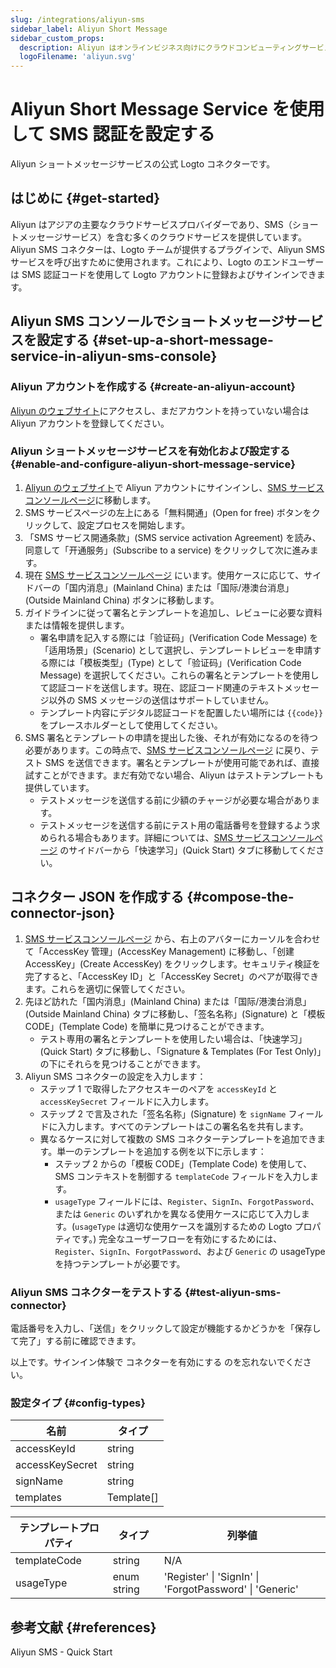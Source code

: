 ```yaml
---
slug: /integrations/aliyun-sms
sidebar_label: Aliyun Short Message
sidebar_custom_props:
  description: Aliyun はオンラインビジネス向けにクラウドコンピューティングサービスを提供しています。
  logoFilename: 'aliyun.svg'
---
```



# Aliyun Short Message Service を使用して SMS 認証を設定する

Aliyun ショートメッセージサービスの公式 Logto コネクターです。

<GuideTip />

## はじめに \{#get-started}

Aliyun はアジアの主要なクラウドサービスプロバイダーであり、SMS（ショートメッセージサービス）を含む多くのクラウドサービスを提供しています。Aliyun SMS コネクターは、Logto チームが提供するプラグインで、Aliyun SMS サービスを呼び出すために使用されます。これにより、Logto のエンドユーザーは SMS 認証コードを使用して Logto アカウントに登録およびサインインできます。

## Aliyun SMS コンソールでショートメッセージサービスを設定する \{#set-up-a-short-message-service-in-aliyun-sms-console}

### Aliyun アカウントを作成する \{#create-an-aliyun-account}

[Aliyun のウェブサイト](https://cn.aliyun.com/)にアクセスし、まだアカウントを持っていない場合は Aliyun アカウントを登録してください。

### Aliyun ショートメッセージサービスを有効化および設定する \{#enable-and-configure-aliyun-short-message-service}

1. [Aliyun のウェブサイト](https://cn.aliyun.com/)で Aliyun アカウントにサインインし、[SMS サービスコンソールページ](https://www.aliyun.com/product/sms)に移動します。
2. SMS サービスページの左上にある「無料開通」(Open for free) ボタンをクリックして、設定プロセスを開始します。
3. 「SMS サービス開通条款」(SMS service activation Agreement) を読み、同意して「开通服务」(Subscribe to a service) をクリックして次に進みます。
4. 現在 [SMS サービスコンソールページ](https://dysms.console.aliyun.com/overview) にいます。使用ケースに応じて、サイドバーの「国内消息」(Mainland China) または「国际/港澳台消息」(Outside Mainland China) ボタンに移動します。
5. ガイドラインに従って署名とテンプレートを追加し、レビューに必要な資料または情報を提供します。
   - 署名申請を記入する際には「验证码」(Verification Code Message) を「适用场景」(Scenario) として選択し、テンプレートレビューを申請する際には「模板类型」(Type) として「验证码」(Verification Code Message) を選択してください。これらの署名とテンプレートを使用して認証コードを送信します。現在、認証コード関連のテキストメッセージ以外の SMS メッセージの送信はサポートしていません。
   - テンプレート内容にデジタル認証コードを配置したい場所には `{{code}}` をプレースホルダーとして使用してください。
6. SMS 署名とテンプレートの申請を提出した後、それが有効になるのを待つ必要があります。この時点で、[SMS サービスコンソールページ](https://dysms.console.aliyun.com/overview) に戻り、テスト SMS を送信できます。署名とテンプレートが使用可能であれば、直接試すことができます。まだ有効でない場合、Aliyun はテストテンプレートも提供しています。
   - テストメッセージを送信する前に少額のチャージが必要な場合があります。
   - テストメッセージを送信する前にテスト用の電話番号を登録するよう求められる場合もあります。詳細については、[SMS サービスコンソールページ](https://dysms.console.aliyun.com/overview) のサイドバーから「快速学习」(Quick Start) タブに移動してください。

## コネクター JSON を作成する \{#compose-the-connector-json}

1. [SMS サービスコンソールページ](https://dysms.console.aliyun.com/overview) から、右上のアバターにカーソルを合わせて「AccessKey 管理」(AccessKey Management) に移動し、「创建 AccessKey」(Create AccessKey) をクリックします。セキュリティ検証を完了すると、「AccessKey ID」と「AccessKey Secret」のペアが取得できます。これらを適切に保管してください。
2. 先ほど訪れた「国内消息」(Mainland China) または「国际/港澳台消息」(Outside Mainland China) タブに移動し、「签名名称」(Signature) と「模板 CODE」(Template Code) を簡単に見つけることができます。
   - テスト専用の署名とテンプレートを使用したい場合は、「快速学习」(Quick Start) タブに移動し、「Signature & Templates (For Test Only)」の下にそれらを見つけることができます。
3. Aliyun SMS コネクターの設定を入力します：
   - ステップ 1 で取得したアクセスキーのペアを `accessKeyId` と `accessKeySecret` フィールドに入力します。
   - ステップ 2 で言及された「签名名称」(Signature) を `signName` フィールドに入力します。すべてのテンプレートはこの署名名を共有します。
   - 異なるケースに対して複数の SMS コネクターテンプレートを追加できます。単一のテンプレートを追加する例を以下に示します：
     - ステップ 2 からの「模板 CODE」(Template Code) を使用して、SMS コンテキストを制御する `templateCode` フィールドを入力します。
     - `usageType` フィールドには、`Register`、`SignIn`、`ForgotPassword`、または `Generic` のいずれかを異なる使用ケースに応じて入力します。(`usageType` は適切な使用ケースを識別するための Logto プロパティです。) 完全なユーザーフローを有効にするためには、`Register`、`SignIn`、`ForgotPassword`、および `Generic` の usageType を持つテンプレートが必要です。

### Aliyun SMS コネクターをテストする \{#test-aliyun-sms-connector}

電話番号を入力し、「送信」をクリックして設定が機能するかどうかを「保存して完了」する前に確認できます。

以上です。サインイン体験で <MainSiteUrl href="/connectors/sms-connectors/#enable-phone-number-sign-up-or-sign-in">コネクターを有効にする</MainSiteUrl> のを忘れないでください。

### 設定タイプ \{#config-types}

| 名前            | タイプ     |
| --------------- | ---------- |
| accessKeyId     | string     |
| accessKeySecret | string     |
| signName        | string     |
| templates       | Template[] |

| テンプレートプロパティ | タイプ      | 列挙値                                                  |
| ---------------------- | ----------- | ------------------------------------------------------- |
| templateCode           | string      | N/A                                                     |
| usageType              | enum string | 'Register' \| 'SignIn' \| 'ForgotPassword' \| 'Generic' |

## 参考文献 \{#references}

<Url href="https://dysms.console.aliyun.com/quickstart">Aliyun SMS - Quick Start</Url>
